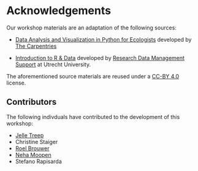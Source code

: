 # Acknowledgements {.unnumbered}

Our workshop materials are an adaptation of the following sources: 

- [Data Analysis and Visualization in Python for Ecologists](https://datacarpentry.org/python-ecology-lesson/index.html) developed by [The Carpentries](https://carpentries.org/)  
    
- [Introduction to R & Data](https://utrechtuniversity.github.io/workshop-introduction-to-R-and-data/) developed by [Research Data Management Support](https://www.uu.nl/en/research/research-data-management) at Utrecht University. 
    
The aforementioned source materials are reused under a [CC-BY 4.0](https://creativecommons.org/licenses/by/4.0/) license.

## Contributors

The following indivduals have contributed to the development of this workshop:

- [Jelle Treep](https://orcid.org/0000-0003-3196-7954)
- Christine Staiger
- [Roel Brouwer](https://orcid.org/0000-0001-8300-4290)
- [Neha Moopen](https://orcid.org/0000-0003-1412-4402)
- Stefano Rapisarda
